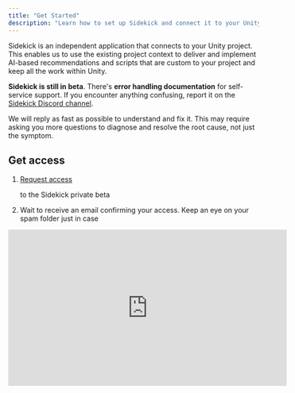 ```yaml
---
title: "Get Started"
description: "Learn how to set up Sidekick and connect it to your Unity project."
---
```


Sidekick is an independent application that connects to your Unity project. This enables us to use the existing project context to deliver and implement AI-based recommendations and scripts that are custom to your project and keep all the work within Unity.&#x20;

**Sidekick is still in beta**. There's **error handling documentation** for self-service support. If you encounter anything confusing, report it on the [Sidekick Discord channel](https://discord.gg/cTraeg3n).&#x20;

We will reply as fast as possible to understand and fix it. This may require asking you more questions to diagnose and resolve the root cause, not just the symptom.

## Get access

1. [Request access](https://www.bezi.com/sidekick#form)

   to the Sidekick private beta

2. Wait to receive an email confirming your access. Keep an eye on your spam folder just in case

<iframe width="560" height="315" src="https://www.youtube.com/embed/zUJx48K-W7I?si=tr4QA95BJftIp7x-" title="YouTube video player" frameborder="0" allow="accelerometer; autoplay; clipboard-write; encrypted-media; gyroscope; picture-in-picture; web-share" referrerpolicy="strict-origin-when-cross-origin" allowfullscreen />

## Install Sidekick app

<Steps>
  <Step title="Create an account">
    1. Open the "Install Sidekick" link in your access email

    2. Select "Sign-up or Login" to create your account

    <Note>
      You must create an account using the email address you received your access email at. If you want to use a different email, send us a note in the [Sidekick Discord channel](https://discord.gg/cTraeg3n)
    </Note>
  </Step>

  <Step title="Start your free trial">
    1. After your account is created, you'll be redirected to the

       **Get Sidekick**

       page. Complete the free trial flow before you download the Sidekick app

    2. If you are not redirected back after you start the trial, return here:

       [https://bezi.com/start?source=sidekick](https://bezi.com/start?source=sidekick)
  </Step>

  <Step title="Download Sidekick app">
    1. Download the appropriate app version for your machine

    2. Follow the standard app installation process (we recommend pinning Sidekick app in your doc for ease of access)

    3. Select the Sidekick app icon to open
  </Step>
</Steps>

## Connect Sidekick to Unity&#x20;

<Steps>
  <Step title="Check your Unity version">
    The following Unity versions can support Sidekick:

    1. Best:

       **Unity 2022 LTS**

        (the latest LTS that Unity’s published)

    2. Supported:

       **2021 LTS**

    3. Supported with risk:

       **Unity 6, version 6000.0.29f1**

        (in active development by Unity and doesn't reliably support external apps)
  </Step>

  <Step title="Open a Unity project">
    Only open one project you want to connect to Sidekick. Make sure Sidekick is also open on your screen.

    <Tip>
      Both the Unity project and Sidekick app must be open to use them together. We recommend a split screen to see both simultaneously.
    </Tip>
  </Step>

  <Step title="Confirm Sidekick identified the Unity project">
    Check the **Unity Project Selector** in the Sidekick menu bar to confirm Sidekick identified and connected to the correct Unity project.

    ![](/images/UnityProjectSelector.png)

    ![](/images/UnityProjectSelector.png)

    ![](/images/UnityProjectSelector.png)
  </Step>
</Steps>

##

## Keep app and connection up to date
